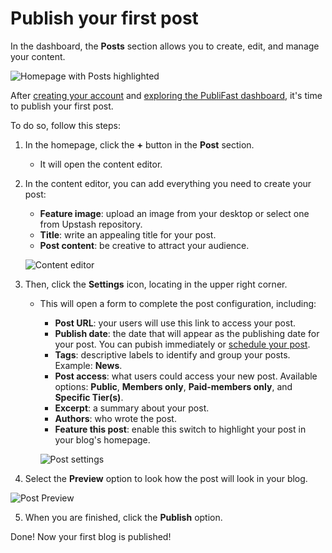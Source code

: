 # Publish your first post

In the dashboard, the **Posts** section allows you to create, edit, and manage your content.

![Homepage with Posts highlighted](public/images/prints-ui/publish-post/homepage-post-section.png)

After [creating your account](https://tech-writer-test.netlify.app/get-started/create-account) and [exploring the PubliFast dashboard](https://tech-writer-test.netlify.app/get-started/explore-dashboard), it's time to publish your first post.

To do so, follow this steps:

1. In the homepage, click the **+** button in the **Post** section.

   - It will open the content editor.

2. In the content editor, you can add everything you need to create your post:

   - **Feature image**: upload an image from your desktop or select one from Upstash repository.
   - **Title**: write an appealing title for your post.
   - **Post content**: be creative to attract your audience.

   ![Content editor](public/images/prints-ui/publish-post/writing-first-post.png)

3. Then, click the **Settings** icon, locating in the upper right corner.

   - This will open a form to complete the post configuration, including:

     - **Post URL**: your users will use this link to access your post.
     - **Publish date**: the date that will appear as the publishing date for your post. You can pubish immediately or [schedule your post](https://tech-writer-test.netlify.app/publishing-content/schedule-post).
     - **Tags**: descriptive labels to identify and group your posts. Example: **News**.
     - **Post access**: what users could access your new post. Available options: **Public**, **Members only**, **Paid-members only**, and **Specific Tier(s)**.
     - **Excerpt**: a summary about your post.
     - **Authors**: who wrote the post.
     - **Feature this post**: enable this switch to highlight your post in your blog's homepage.

     ![Post settings](public/images/prints-ui/publish-post/post-settings.png)

4. Select the **Preview** option to look how the post will look in your blog.

![Post Preview](public/images/prints-ui/publish-post/post-preview.png)

5. When you are finished, click the **Publish** option.

Done! Now your first blog is published!
